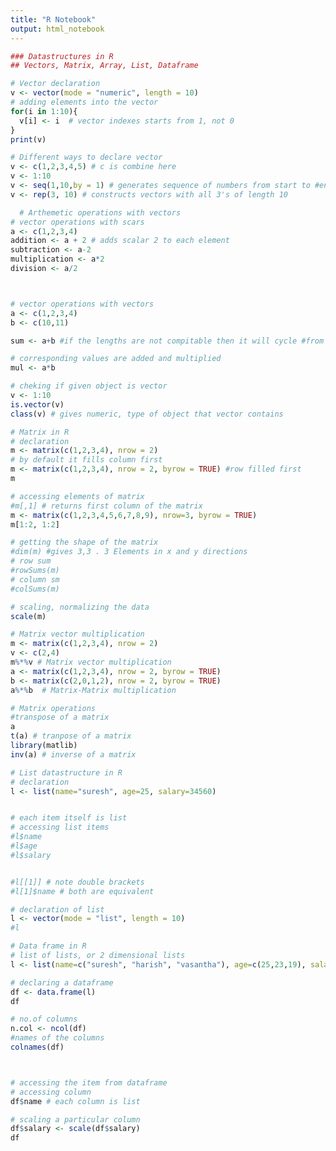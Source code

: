 ```yaml
---
title: "R Notebook"
output: html_notebook
---
```



```r
### Datastructures in R
## Vectors, Matrix, Array, List, Dataframe

# Vector declaration
v <- vector(mode = "numeric", length = 10)
# adding elements into the vector
for(i in 1:10){
  v[i] <- i  # vector indexes starts from 1, not 0
}
print(v)
```


```r
# Different ways to declare vector
v <- c(1,2,3,4,5) # c is combine here
v <- 1:10
v <- seq(1,10,by = 1) # generates sequence of numbers from start to #end 
v <- rep(3, 10) # constructs vectors with all 3's of length 10
```

```r
  # Arthemetic operations with vectors
# vector operations with scars
a <- c(1,2,3,4)
addition <- a + 2 # adds scalar 2 to each element
subtraction <- a-2
multiplication <- a*2
division <- a/2



# vector operations with vectors
a <- c(1,2,3,4)
b <- c(10,11)

sum <- a+b #if the lengths are not compitable then it will cycle #from first

# corresponding values are added and multiplied
mul <- a*b
```

```r
# cheking if given object is vector
v <- 1:10
is.vector(v)
class(v) # gives numeric, type of object that vector contains
```

```r
# Matrix in R
# declaration 
m <- matrix(c(1,2,3,4), nrow = 2)
# by default it fills column first
m <- matrix(c(1,2,3,4), nrow = 2, byrow = TRUE) #row filled first
m
```

```r
# accessing elements of matrix
#m[,1] # returns first column of the matrix
m <- matrix(c(1,2,3,4,5,6,7,8,9), nrow=3, byrow = TRUE)
m[1:2, 1:2]
```
```r
# getting the shape of the matrix
#dim(m) #gives 3,3 . 3 Elements in x and y directions
# row sum 
#rowSums(m)
# column sm
#colSums(m)

# scaling, normalizing the data
scale(m)
```
```r
# Matrix vector multiplication
m <- matrix(c(1,2,3,4), nrow = 2)
v <- c(2,4)
m%*%v # Matrix vector multiplication 
a <- matrix(c(1,2,3,4), nrow = 2, byrow = TRUE)
b <- matrix(c(2,0,1,2), nrow = 2, byrow = TRUE)
a%*%b  # Matrix-Matrix multiplication
```
```r
# Matrix operations
#transpose of a matrix
a
t(a) # tranpose of a matrix
library(matlib)
inv(a) # inverse of a matrix
```


```r
# List datastructure in R
# declaration
l <- list(name="suresh", age=25, salary=34560)


# each item itself is list
# accessing list items
#l$name
#l$age
#l$salary


#l[[1]] # note double brackets
#l[1]$name # both are equivalent

# declaration of list
l <- vector(mode = "list", length = 10)
#l
```







```r
# Data frame in R
# list of lists, or 2 dimensional lists
l <- list(name=c("suresh", "harish", "vasantha"), age=c(25,23,19), salary=c(34500, 46700, 67800))

# declaring a dataframe
df <- data.frame(l)
df
```

```r
# no.of columns
n.col <- ncol(df)
#names of the columns
colnames(df)



# accessing the item from dataframe
# accessing column 
df$name # each column is list

# scaling a particular column
df$salary <- scale(df$salary)
df
```

